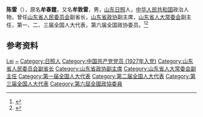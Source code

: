 {{Otheruses|other=名为陈雷的其他人物|陈雷}}

'''陈雷'''（{{bd|1907年||1991年|}}），原名'''牟春霆'''，又名'''牟敦雷'''，男，[[山东|山东]][[日照|日照]]人，[[中华人民共和国|中华人民共和国]]政治人物，曾任[[山东省人民委员会|山东省人民委员会]]副省长，[[山东省政协|山东省政协]]副主席，[[山东省人大常委会|山东省人大常委会]]副主任，第一、二、三届全国人大代表，第六届全国政协委员。<ref>{{Cite book|title=中华人民共和国职官志|author=何虎生, 李耀东, 向常福主编|publisher=中国社会出版社|year=2003|isbn=9787800883934|location=北京|pages=}}</ref><ref>{{Cite web|title=陈雷|url=http://www.rzdangshi.com/a/dangshiyanjiu/20170525/301.html|accessdate=2020-08-02|work=日照党史网}}</ref>

== 参考资料 ==
{{reflist}}

{{中国人物小作品}}

{{Authority control}}
{{DEFAULTSORT:Chen陈}}
[[Category:陈姓|Lei]]
[[Category:牟姓|~]]
[[Category:日照人|Category:日照人]]
[[Category:中国共产党党员_(1927年入党)|Category:中国共产党党员 (1927年入党)]]
[[Category:山东省人民委员会副省长|Category:山东省人民委员会副省长]]
[[Category:山东省政协副主席|Category:山东省政协副主席]]
[[Category:山东省人大常委会副主任|Category:山东省人大常委会副主任]]
[[Category:第一届全国人大代表|Category:第一届全国人大代表]]
[[Category:第二届全国人大代表|Category:第二届全国人大代表]]
[[Category:第三届全国人大代表|Category:第三届全国人大代表]]
[[Category:第六屆全國政協委員|Category:第六屆全國政協委員]]